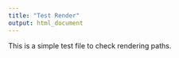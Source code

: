 ```yaml
---
title: "Test Render"
output: html_document
---
```


This is a simple test file to check rendering paths.